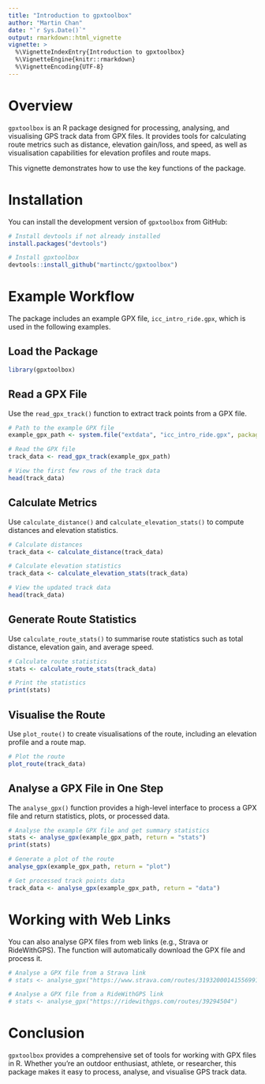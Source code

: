 ```yaml
---
title: "Introduction to gpxtoolbox"
author: "Martin Chan"
date: "`r Sys.Date()`"
output: rmarkdown::html_vignette
vignette: >
  %\VignetteIndexEntry{Introduction to gpxtoolbox}
  %\VignetteEngine{knitr::rmarkdown}
  %\VignetteEncoding{UTF-8}
---
```


# Overview

`gpxtoolbox` is an R package designed for processing, analysing, and visualising GPS track data from GPX files. It provides tools for calculating route metrics such as distance, elevation gain/loss, and speed, as well as visualisation capabilities for elevation profiles and route maps.

This vignette demonstrates how to use the key functions of the package.

# Installation

You can install the development version of `gpxtoolbox` from GitHub:

```r
# Install devtools if not already installed
install.packages("devtools")

# Install gpxtoolbox
devtools::install_github("martinctc/gpxtoolbox")
```

# Example Workflow

The package includes an example GPX file, `icc_intro_ride.gpx`, which is used in the following examples.

## Load the Package

```r
library(gpxtoolbox)
```

## Read a GPX File

Use the `read_gpx_track()` function to extract track points from a GPX file.

```r
# Path to the example GPX file
example_gpx_path <- system.file("extdata", "icc_intro_ride.gpx", package = "gpxtoolbox")

# Read the GPX file
track_data <- read_gpx_track(example_gpx_path)

# View the first few rows of the track data
head(track_data)
```

## Calculate Metrics

Use `calculate_distance()` and `calculate_elevation_stats()` to compute distances and elevation statistics.

```r
# Calculate distances
track_data <- calculate_distance(track_data)

# Calculate elevation statistics
track_data <- calculate_elevation_stats(track_data)

# View the updated track data
head(track_data)
```

## Generate Route Statistics

Use `calculate_route_stats()` to summarise route statistics such as total distance, elevation gain, and average speed.

```r
# Calculate route statistics
stats <- calculate_route_stats(track_data)

# Print the statistics
print(stats)
```

## Visualise the Route

Use `plot_route()` to create visualisations of the route, including an elevation profile and a route map.

```r
# Plot the route
plot_route(track_data)
```

## Analyse a GPX File in One Step

The `analyse_gpx()` function provides a high-level interface to process a GPX file and return statistics, plots, or processed data.

```r
# Analyse the example GPX file and get summary statistics
stats <- analyse_gpx(example_gpx_path, return = "stats")
print(stats)

# Generate a plot of the route
analyse_gpx(example_gpx_path, return = "plot")

# Get processed track points data
track_data <- analyse_gpx(example_gpx_path, return = "data")
```

# Working with Web Links

You can also analyse GPX files from web links (e.g., Strava or RideWithGPS). The function will automatically download the GPX file and process it.

```r
# Analyse a GPX file from a Strava link
# stats <- analyse_gpx("https://www.strava.com/routes/3193200014155699162")

# Analyse a GPX file from a RideWithGPS link
# stats <- analyse_gpx("https://ridewithgps.com/routes/39294504")
```

# Conclusion

`gpxtoolbox` provides a comprehensive set of tools for working with GPX files in R. Whether you're an outdoor enthusiast, athlete, or researcher, this package makes it easy to process, analyse, and visualise GPS track data.
